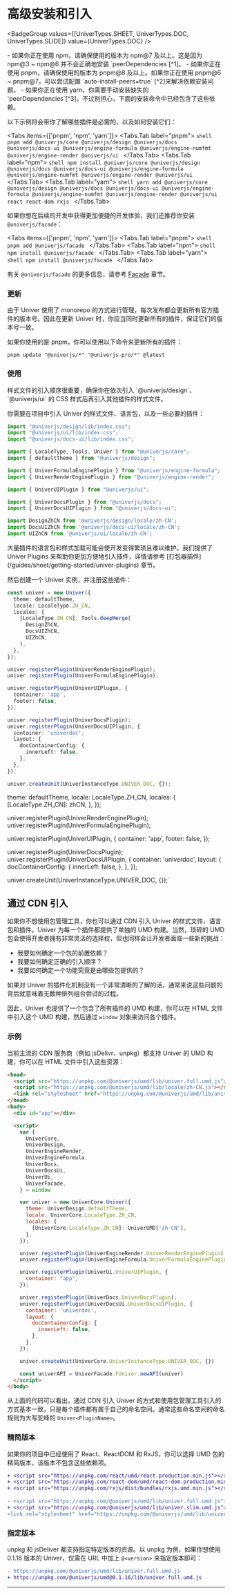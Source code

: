
# 高级安装和引入

<BadgeGroup values={[UniverTypes.SHEET, UniverTypes.DOC, UniverTypes.SLIDE]} value={UniverTypes.DOC} />

<Callout>
  - 如果你正在使用 npm，请确保使用的版本为 npm@7 及以上。这是因为 npm@3 ~ npm@6 并不会正确地安装 `peerDependencies`[^1]。
  - 如果你正在使用 pnpm，请确保使用的版本为 pnpm@8 及以上。如果你正在使用 pnpm@6 ~ pnpm@7，可以尝试配置 `auto-install-peers=true` [^2]来解决依赖安装问题。
  - 如果你正在使用 yarn，你需要手动安装缺失的 `peerDependencies`[^3]，不过别担心，下面的安装命令中已经包含了这些依赖。
</Callout>

以下示例将会带你了解哪些插件是必需的，以及如何安装它们：

<Tabs items={['pnpm', 'npm', 'yarn']}>
  <Tabs.Tab label="pnpm">
    ```shell
    pnpm add @univerjs/core @univerjs/design @univerjs/docs @univerjs/docs-ui @univerjs/engine-formula @univerjs/engine-numfmt @univerjs/engine-render @univerjs/ui
    ```
  </Tabs.Tab>
  <Tabs.Tab label="npm">
    ```shell
    npm install @univerjs/core @univerjs/design @univerjs/docs @univerjs/docs-ui @univerjs/engine-formula @univerjs/engine-numfmt @univerjs/engine-render @univerjs/ui
    ```
  </Tabs.Tab>
  <Tabs.Tab label="yarn">
    ```shell
    yarn add @univerjs/core @univerjs/design @univerjs/docs @univerjs/docs-ui @univerjs/engine-formula @univerjs/engine-numfmt @univerjs/engine-render @univerjs/ui react react-dom rxjs
    ```
  </Tabs.Tab>
</Tabs>

如果你想在后续的开发中获得更加便捷的开发体验，我们还推荐你安装 `@univerjs/facade`：


<Tabs items={['pnpm', 'npm', 'yarn']}>
  <Tabs.Tab label="pnpm">
    ```shell
    pnpm add @univerjs/facade
    ```
  </Tabs.Tab>
  <Tabs.Tab label="npm">
    ```shell
    npm install @univerjs/facade
    ```
  </Tabs.Tab>
  <Tabs.Tab label="yarn">
    ```shell
    npm install @univerjs/facade
    ```
  </Tabs.Tab>
</Tabs>

有关 `@univerjs/facade` 的更多信息，请参考 [Facade](/guides/doc/facade/facade) 章节。

### 更新

由于 Univer 使用了 monorepo 的方式进行管理，每次发布都会更新所有官方插件的版本号。因此在更新 Univer 时，你应当同时更新所有的插件，保证它们的版本号一致。

如果你使用的是 pnpm，你可以使用以下命令来更新所有的插件：

```shell
pnpm update "@univerjs/*" "@univerjs-pro/*" @latest
```

### 使用

<Callout>
  样式文件的引入顺序很重要，确保你在依次引入 `@univerjs/design`、`@univerjs/ui` 的 CSS 样式后再引入其他插件的样式文件。
</Callout>

你需要在项目中引入 Univer 的样式文件、语言包，以及一些必要的插件：

```typescript
import "@univerjs/design/lib/index.css";
import "@univerjs/ui/lib/index.css";
import "@univerjs/docs-ui/lib/index.css";

import { LocaleType, Tools, Univer } from "@univerjs/core";
import { defaultTheme } from "@univerjs/design";

import { UniverFormulaEnginePlugin } from "@univerjs/engine-formula";
import { UniverRenderEnginePlugin } from "@univerjs/engine-render";

import { UniverUIPlugin } from "@univerjs/ui";

import { UniverDocsPlugin } from "@univerjs/docs";
import { UniverDocsUIPlugin } from "@univerjs/docs-ui";

import DesignZhCN from '@univerjs/design/locale/zh-CN';
import DocsUIZhCN from '@univerjs/docs-ui/locale/zh-CN';
import UIZhCN from '@univerjs/ui/locale/zh-CN';
```

<Callout type="info" emoji="ℹ️">
  大量插件的语言包和样式加载可能会使开发变得繁琐且难以维护。我们提供了 Univer Plugins 来帮助你更加方便地引入插件，详情请参考 [打包器插件](/guides/sheet/getting-started/univer-plugins) 章节。
</Callout>

然后创建一个 Univer 实例，并注册这些插件：

```typescript
const univer = new Univer({
  theme: defaultTheme,
  locale: LocaleType.ZH_CN,
  locales: {
    [LocaleType.ZH_CN]: Tools.deepMerge(
      DesignZhCN,
      DocsUIZhCN,
      UIZhCN,
    ),
  },
});

univer.registerPlugin(UniverRenderEnginePlugin);
univer.registerPlugin(UniverFormulaEnginePlugin);

univer.registerPlugin(UniverUIPlugin, {
  container: 'app',
  footer: false,
});

univer.registerPlugin(UniverDocsPlugin);
univer.registerPlugin(UniverDocsUIPlugin, {
  container: 'univerdoc',
  layout: {
    docContainerConfig: {
      innerLeft: false,
    },
  },
});

univer.createUnit(UniverInstanceType.UNIVER_DOC, {});
```

  theme: defaultTheme,
  locale: LocaleType.ZH_CN,
  locales: {
    [LocaleType.ZH_CN]: zhCN,
  },
});

univer.registerPlugin(UniverRenderEnginePlugin);
univer.registerPlugin(UniverFormulaEnginePlugin);

univer.registerPlugin(UniverUIPlugin, {
  container: 'app',
  footer: false,
});

univer.registerPlugin(UniverDocsPlugin);
univer.registerPlugin(UniverDocsUIPlugin, {
  container: 'univerdoc',
  layout: {
    docContainerConfig: {
      innerLeft: false,
    },
  },
});

univer.createUnit(UniverInstanceType.UNIVER_DOC, {});`

<ReactLive code={code} />

## 通过 CDN 引入

如果你不想使用包管理工具，你也可以通过 CDN 引入 Univer 的样式文件、语言包和插件。Univer 为每一个插件都提供了单独的 UMD 构建。当然，琐碎的 UMD 包会使得开发者拥有非常灵活的选择权，但也同样会让开发者面临一些新的挑战：

- 我要如何确定一个包的前置依赖？
- 我要如何确定正确的引入顺序？
- 我要如何确定一个功能究竟是由哪些包提供的？

如果对 Univer 的插件化机制没有一个非常清晰的了解的话，通常来说这些问题的背后就意味着无数种排列组合尝试的过程。

因此，Univer 也提供了一个包含了所有插件的 UMD 构建，你可以在 HTML 文件中引入这个 UMD 构建，然后通过 `window` 对象来访问各个插件。

### 示例

当前主流的 CDN 服务商（例如 jsDelivr、unpkg）都支持 Univer 的 UMD 构建，你可以在 HTML 文件中引入这些资源：

```html
<head>
  <script src="https://unpkg.com/@univerjs/umd/lib/univer.full.umd.js"></script>
  <script src="https://unpkg.com/@univerjs/umd/lib/locale/zh-CN.js"></script>
  <link rel="stylesheet" href="https://unpkg.com/@univerjs/umd/lib/univer.css">
</head>
<body>
  <div id="app"></div>

  <script>
    var {
      UniverCore,
      UniverDesign,
      UniverEngineRender,
      UniverEngineFormula,
      UniverDocs,
      UniverDocsUi,
      UniverUi,
      UniverFacade,
    } = window

    var univer = new UniverCore.Univer({
      theme: UniverDesign.defaultTheme,
      locale: UniverCore.LocaleType.ZH_CN,
      locales: {
        [UniverCore.LocaleType.ZH_CN]: UniverUMD['zh-CN'],
      },
    });

    univer.registerPlugin(UniverEngineRender.UniverRenderEnginePlugin);
    univer.registerPlugin(UniverEngineFormula.UniverFormulaEnginePlugin);

    univer.registerPlugin(UniverUi.UniverUIPlugin, {
      container: "app",
    });

    univer.registerPlugin(UniverDocs.UniverDocsPlugin);
    univer.registerPlugin(UniverDocsUi.UniverDocsUIPlugin, {
      container: 'univerdoc',
      layout: {
        docContainerConfig: {
          innerLeft: false,
        },
      },
    });

    univer.createUnit(UniverCore.UniverInstanceType.UNIVER_DOC, {})

    const univerAPI = UniverFacade.FUniver.newAPI(univer)
  </script>
</body>
```

从上面的代码可以看出，通过 CDN 引入 Univer 的方式和使用包管理工具引入的方式基本一致，只是每个插件都有属于自己的命名空间。通常这些命名空间的命名规则为大写驼峰的 `Univer<PluginName>`。

### 精简版本

如果你的项目中已经使用了 React、ReactDOM 和 RxJS，你可以选择 UMD 包的精简版本，该版本不包含这些依赖项。

```diff
+ <script src="https://unpkg.com/react/umd/react.production.min.js"></script>
+ <script src="https://unpkg.com/react-dom/umd/react-dom.production.min.js"></script>
+ <script src="https://unpkg.com/rxjs/dist/bundles/rxjs.umd.min.js"></script>
 
- <script src="https://unpkg.com/@univerjs/umd/lib/univer.full.umd.js"></script>
+ <script src="https://unpkg.com/@univerjs/umd/lib/univer.slim.umd.js"></script>
<link rel="stylesheet" href="https://unpkg.com/@univerjs/umd/lib/univer.css">
```

### 指定版本

unpkg 和 jsDeliver 都支持指定特定版本的资源。以 unpkg 为例，如果你想使用 0.1.16 版本的 Univer，仅需在 URL 中加上 `@<version>` 来指定版本即可：

```diff
- https://unpkg.com/@univerjs/umd/lib/univer.full.umd.js
+ https://unpkg.com/@univerjs/umd@0.1.16/lib/univer.full.umd.js
```

---

[^1]: https://blog.npmjs.org/post/110924823920/npm-weekly-5
[^2]: https://pnpm.io/npmrc#auto-install-peers
[^3]: https://github.com/yarnpkg/yarn/issues/1503
